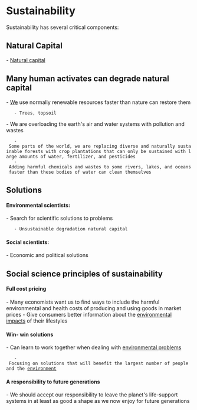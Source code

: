 = Sustainability =

Sustainability has several critical components:

== Natural Capital ==
- [[Natural Capital|Natural capital]]

== Many human activates can degrade natural capital ==
-  [[Humans|We]] use normally renewable resources faster than nature can restore them
	- Trees, topsoil
- We are overloading the earth's air and water systems with pollution and wastes
	- Some parts of the world, we are replacing diverse and naturally sustainable forests with crop plantations that can only be sustained with large amounts of water, fertilizer, and pesticides
	- Adding harmful chemicals and wastes to some rivers, lakes, and oceans faster than these bodies of water can clean themselves

== Solutions ==

==== Environmental scientists: ====
- Search for scientific solutions to problems
	- Unsustainable degradation natural capital

==== Social scientists: ====
- Economic and political solutions

== Social science principles of sustainability ==

==== Full cost pricing ====
- Many economists want us to find ways to include the harmful environmental and health costs of producing and using goods in market prices
- Give consumers better information about the [[Environmental Problems|environmental impacts]] of their lifestyles

==== Win- win solutions ====
- Can learn to work together when dealing with [[Environmental Problems|environmental problems]]
	- Focusing on solutions that will benefit the largest number of people and the [[Environment|environment]]

==== A responsibility to future generations ====
- We should accept our responsibility to leave the planet's life-support systems in at least as good a shape as we now enjoy for future generations
